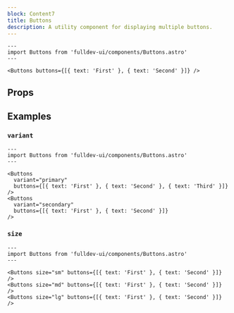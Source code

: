 ```yaml
---
block: Content7
title: Buttons
description: A utility component for displaying multiple buttons.
---
```



```astro live
---
import Buttons from 'fulldev-ui/components/Buttons.astro'
---

<Buttons buttons={[{ text: 'First' }, { text: 'Second' }]} />
```

## Props

<Props />

## Examples

### `variant`

```astro live
---
import Buttons from 'fulldev-ui/components/Buttons.astro'
---

<Buttons
  variant="primary"
  buttons={[{ text: 'First' }, { text: 'Second' }, { text: 'Third' }]}
/>
<Buttons
  variant="secondary"
  buttons={[{ text: 'First' }, { text: 'Second' }]}
/>
```

### `size`

```astro live
---
import Buttons from 'fulldev-ui/components/Buttons.astro'
---

<Buttons size="sm" buttons={[{ text: 'First' }, { text: 'Second' }]} />
<Buttons size="md" buttons={[{ text: 'First' }, { text: 'Second' }]} />
<Buttons size="lg" buttons={[{ text: 'First' }, { text: 'Second' }]} />
```
